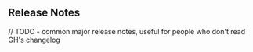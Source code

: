 ## Release Notes

// TODO - common major release notes, useful for people who don't read GH's changelog